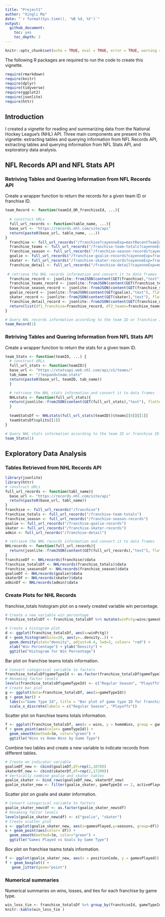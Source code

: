 ```yaml
---
title: "Project1"
author: "Xingli Ma"
date: "`r format(Sys.time(), '%B %d, %Y')`"
output:
  github_document:
    toc: yes
    toc_depth: 3
---       
```


```r
knitr::opts_chunk$set(echo = TRUE, eval = TRUE, error = TRUE, warning = FALSE, message = FALSE, cache = TRUE)
```         

The following R packages are required to run the code to create this vignette.    

```r
require(rmarkdown)
require(knitr)
require(dplyr)
require(tidyverse)
require(ggplot2)
require(jsonlite)
require(httr)
```             

## Introduction

I created a vignette for reading and summarizing data from the National Hockey League’s
(NHL) API. Three main components are present in this vignette: extracting tables and querying information from NFL Records API, extracting tables and querying information from NFL Stats API, and exploratory data analysis.

## NFL Records API and NFL Stats API 

### Retriving Tables and Quering Information from NFL Records API   

Create a wrapper function to return the records for a given team ID or franchise ID.    

```r
team_Record <- function(teamId_OR_franchiseId, ...){
  
  # construct URLs
  full_url_records <- function(table_name, ...){
  base_url <- "https://records.nhl.com/site/api"
  return(paste0(base_url, table_name, ...))
}
  franchise <- full_url_records("/franchise?cayenneExp=mostRecentTeamId=", teamId_OR_franchiseId)
  franchise_teams <- full_url_records("/franchise-team-totals?cayenneExp=teamId=", teamId_OR_franchiseId)
  franchise_season <- full_url_records("/franchise-season-records?cayenneExp=franchiseId=", teamId_OR_franchiseId)
  goalie <- full_url_records("/franchise-goalie-records?cayenneExp=franchiseId=", teamId_OR_franchiseId)
  skater <- full_url_records("/franchise-skater-records?cayenneExp=franchiseId=", teamId_OR_franchiseId)
  franchise_detail <- full_url_records("/franchise-detail?cayenneExp=mostRecentTeamId=", teamId_OR_franchiseId)
  
 # retrieve the NHL records information and convert it to data frames  
  franchise_record <- jsonlite::fromJSON(content(GET(franchise),"text"),       flatten=TRUE)$data
  franchise_teams_record <- jsonlite::fromJSON(content(GET(franchise_teams),"text"), flatten=TRUE)$data
  franchise_season_record <- jsonlite::fromJSON(content(GET(franchise_season),"text"), flatten=TRUE)$data
  goalie_record <- jsonlite::fromJSON(content(GET(goalie),"text"), flatten=TRUE)$data
  skater_record <- jsonlite::fromJSON(content(GET(skater),"text"), flatten=TRUE)$data
  franchise_detail_record <- jsonlite::fromJSON(content(GET(franchise_detail),"text"), flatten=TRUE)$data 
  return(list(df1_franchise=franchise_record, df2_teams=franchise_teams_record,   df3_season=franchise_season_record, df4_goalie=goalie_record, df5_skater=skater_record, df6_adminDetail=franchise_detail_record))
}

# Query NHL records information according to the team ID or franchise ID given by a user
team_Record(1)
```  


### Retriving Tables and Quering Information from NFL Stats API   

Create a wrapper function to return the stats for a given team ID.   

```r
team_Stats <- function(teamID, ...) {
  # construct URLs
  full_url_stats <- function(teamID){
  base_url <- "https://statsapi.web.nhl.com/api/v1/teams/"
  tab_name <- "/?expand=team.stats"
  return(paste0(base_url, teamID, tab_name))
  }

  # retrieve the NHL stats information and convert it to data frames
  NHLstats <- function(full_url_stats){
  return(jsonlite::fromJSON(content(GET(full_url_stats),"text"), flatten=TRUE))
  }
  
  teamStatsDf <- NHLstats(full_url_stats(teamID))$teams[[8]][[1]]
  teamStatsDf$splits[[1]]
}

# Query NHL stats information according to the team ID or franchise ID given by a user
team_Stats(1)
```

## Exploratory Data Analysis   

### Tables Retrieved from NHL Records API   

```r
library(jsonlite)
library(httr)
# construct URLs
full_url_records <- function(tabl_name){
  base_url <- "https://records.nhl.com/site/api"
  return(paste0(base_url, tabl_name))
}
franchise <- full_url_records("/franchise")
franchise_totals <- full_url_records("/franchise-team-totals")
franchise_season <- full_url_records("/franchise-season-records")
goalie <- full_url_records("/franchise-goalie-records")
skater <- full_url_records("/franchise-skater-records")
admin <- full_url_records("/franchise-detail")

# retrieve the NHL records information and convert it to data frames
NHLrecords <- function(full_url_records){
  return(jsonlite::fromJSON(content(GET(full_url_records),"text"), flatten=TRUE))
}
franchiseDf <- NHLrecords(franchise)$data
franchise_totalsDf <- NHLrecords(franchise_totals)$data
franchise_seasonsDf <- NHLrecords(franchise_season)$data
goalieDf <- NHLrecords(goalie)$data
skaterDf <- NHLrecords(skater)$data
adminDf <- NHLrecords(admin)$data
```   


### Create Plots for NHL Records 

franchise_totals histogram plot on a newly created variable win percentage.

```r
# Create a new variable win percentage 
franchise_totalsDf <- franchise_totalsDf %>% mutate(winPctg=wins/gamesPlayed)

# Create a histogram plot
d <- ggplot(franchise_totalsDf, aes(x=winPctg))
d + geom_histogram(bins=20, aes(y=..density..)) + 
  geom_density(stat="density", adjust=0.4, lwd=3, colour= "red") +
  xlab("Win Percentage") + ylab("Density") +
  ggtitle("Histogram for Win Percentage")
```   

 
Bar plot on franchise teams totals information.

```r
# Convert categorical variable to factors
franchise_totalsDf$gameTypeId <- as.factor(franchise_totalsDf$gameTypeId)
# Renaming factor levels
levels(franchise_totalsDf$gameTypeId) <- c("Regular Season", "Playoffs")
# Create bar plot
g <- ggplot(data=franchise_totalsDf, aes(x=gameTypeId))
g + geom_bar() +
  labs(x="Game Type Id", title = "Bar plot of game type ID for franchise teams") +
  scale_x_discrete(labels = c("Regular Season", "Playoffs"))
```    

Scatter plot on franchise teams totals information.     

```r
f <- ggplot(franchise_totalsDf, aes(x = wins, y = homeWins, group = gameTypeId))
f + geom_point(aes(color= gameTypeId)) +
  geom_smooth(method=lm, color="green") +
  ggtitle("Wins vs Home Wins by Game Type")
```   


Combine two tables and create a new variable to indicate records from different tables.

```r
# Create an indicator variable
goalieDf_new <- cbind(goalieDf,df=rep(1,1078))
skaterDf_new <- cbind(skaterDf,df=rep(2,17209))
# Vertically combine goalie and skater tables 
goalie_skater <- bind_rows(goalieDf_new, skaterDf_new)
goalie_skater_new <- filter(goalie_skater, gameTypeId == 2, activePlayer == TRUE)
```   





Scatter plot on goalie and skater information.

```r
# Convert categorical variable to factors
goalie_skater_new$df <- as.factor(goalie_skater_new$df)
# Renaming factor levels
levels(goalie_skater_new$df) <- c("goalie", "skater")
# Create scatter plot
s <- ggplot(goalie_skater_new, aes(x=gamesPlayed,y=seasons, group=df))
s + geom_point(aes(color= df)) +
  geom_smooth(method=lm, color="green") +
  ggtitle("Games Played vs Goals by Game Type")
```  

Box plot on franchise teams totals information.     

```r
f <- ggplot(goalie_skater_new, aes(x = positionCode, y = gamesPlayed))
f + geom_boxplot() +
   geom_jitter(geom="point")
```    


### Numerical summaries   

Numerical summaries on wins, losses, and ties for each franchise by game type.

```r
win_loss_tie <- franchise_totalsDf %>% group_by(franchiseId, gameTypeId) %>% summarise(win.avg=round(mean(wins),2), loss.avg=round(mean(losses),2), tie.avg=round(mean(ties),2), wl_ratio=round(wins/losses),2)
knitr::kable(win_loss_tie )
```

  















